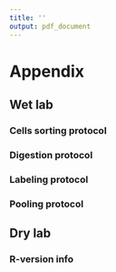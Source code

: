 ```yaml
---
title: ''
output: pdf_document
---
```

# Appendix

## Wet lab
### Cells sorting protocol
\begin{enumerate}
\item 96 single cells from each donor were sorted into a single plate. Each well contained a single cell. As such, 12 different plates containing single cells from 12 different donors were prepared. 
\item Carrier plates were also prepared. In the carrier plates, 100 cells from one donor were sorted into each well. 24 such wells (3 columns) were prepared for each donor.
\end{enumerate}


### Digestion protocol
\begin{enumerate}
\item Prepare 25 ng/ $\mu$L trypsin in 100 mmol/L Triethylammonium bicarbonate buffer (TEAB).
\item Add 25 ng/$\mu$L trypsin: 2 $\mu$L to the carrier samples, 1 $\mu$L to the single cell samples.
\item Seal the plates.
\item Centrifuge (2 min at 120 G).
\item Incubate overnight at 37 °C.
\end{enumerate}

### Labeling protocol
\begin{enumerate}
\item Let the TMTpro labels come to room temperature so that all the condensation on the tube is gone. Dissolve the TMTpro reagents in anhydrous acetonitril (ACN) to obtain a concentration of 10 $\mu$g/$\mu$L.
\item Add 1 $\mu$L of TMTpro reagents according to the tables. For one set of plates, you will need 16 $\mu$L of each label. It is recommended to aliquot a slightly larger volume, around 20 $\mu$L.
\item Seal the plates.
\item Centrifuge for 2 minutes at 120 G.
\item Incubate for 1 hour at room temperature.
\item Prepare a 5% hydroxylamine solution in water.
\item Add 1 $\mu$L of the 5% hydroxylamine solution to each well.
\item Seal the plates.
\item Centrifuge for 2 minutes at 120 G.
\item Incubate for 1 hour at room temperature.
\item Cover the plates with cap strips.
\end{enumerate}

### Pooling protocol
\begin{enumerate}
\item Wash a 10 $\mu$L glass microsyringe five times with ACN.
\item Use the microsyringe to combine TMTpro-labeled samples into 36 LC autosampler vials with built-in glass inserts.
\item Combine six carrier wells from each sample and add the carrier proteome to the 36 TMTpro sets.
\item Combine the first set by taking well A1 from the first single-cell plate, well A2 from the second plate, well A3 from the third plate, and so on. For the next set, take well A1 from the second plate, well A2 from the third plate, and so on. Combine 12 sets following this scheme. Combine the next 24 sets by following the same scheme for rows B and C.
\item Vacuum centrifuge the combined sets to dryness.
\item Dissolve the dried samples in 7 $\mu$L of buffer A and transfer them to LC-MS/MS for further analysis.
\end{enumerate}

## Dry lab
### R-version info

\begin{verbatim}
R version 4.3.0 (2023-04-21)
Platform: x86_64-pc-linux-gnu (64-bit)
Running under: Ubuntu 22.04.2 LTS

 [1] visNetwork_2.1.2            snowfall_1.84-6.2          
 [3] snow_0.4-4                  piano_2.16.0               
 [5] org.Hs.eg.db_3.17.0         AnnotationDbi_1.62.1       
 [7] infotheo_1.2.0.1            clusterProfiler_4.8.1      
 [9] plotly_4.10.1               sva_3.48.0                 
[11] BiocParallel_1.34.2         genefilter_1.82.1          
[13] mgcv_1.8-42                 nlme_3.1-162               
[15] impute_1.74.1               CONSTANd_1.8.0             
[17] limma_3.56.1                scater_1.28.0              
[19] scuttle_1.10.1              reshape2_1.4.4             
[21] dplyr_1.1.2                 magrittr_2.0.3             
[23] ggplot2_3.4.2               SingleCellExperiment_1.22.0
[25] scp_1.10.0                  QFeatures_1.10.0           
[27] MultiAssayExperiment_1.26.0 SummarizedExperiment_1.30.1
[29] Biobase_2.60.0              GenomicRanges_1.52.0       
[31] GenomeInfoDb_1.36.0         IRanges_2.34.0             
[33] S4Vectors_0.38.1            BiocGenerics_0.46.0        
[35] MatrixGenerics_1.12.0       matrixStats_0.63.0         
[37] spsComps_0.3.2.1            DT_0.28                    
[39] shinydashboard_0.7.2        shinyWidgets_0.7.6         
[41] shiny_1.7.4                
\end{verbatim}